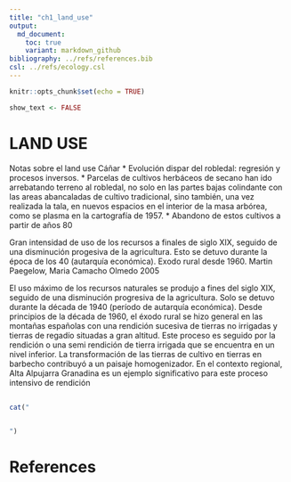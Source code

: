 ```yaml
---
title: "ch1_land_use"
output:  
  md_document:
    toc: true
    variant: markdown_github
bibliography: ../refs/references.bib
csl: ../refs/ecology.csl
---
```


```r
knitr::opts_chunk$set(echo = TRUE)
```

```r
show_text <- FALSE
```


# LAND USE

Notas sobre el land use
Cáñar 
* Evolución dispar del robledal: regresión y procesos inversos. 
* Parcelas de cultivos herbáceos de secano han ido arrebatando terreno al robledal, no solo en las partes bajas colindante con las areas abancaladas de cultivo tradicional, sino también, una vez realizada la tala, en nuevos espacios en el interior de la masa arbórea, como se plasma en la cartografía de 1957. 
* Abandono de estos cultivos a partir de años 80 






Gran intensidad de uso de los recursos a finales de siglo XIX, seguido de una disminución progesiva de la agricultura. Esto se detuvo durante la época de los 40 (autarquía económica). Exodo rural desde 1960. Martin Paegelow, Maria Camacho Olmedo 2005 



El uso máximo de los recursos naturales se produjo a fines del siglo XIX, seguido de una disminución progresiva de la agricultura. Solo se detuvo durante la década de 1940 (período de autarquía económica). Desde principios de la década de 1960, el éxodo rural se hizo general en las montañas españolas con una rendición sucesiva de tierras no irrigadas y tierras de regadío situadas a gran altitud. Este proceso es seguido por la rendición o una semi rendición de tierra irrigada que se encuentra en un nivel inferior. La transformación de las tierras de cultivo en tierras en barbecho contribuyó a un paisaje homogenizador. En el contexto regional, Alta Alpujarra Granadina es un ejemplo significativo para este proceso intensivo de rendición



## 
```r
cat("


")
```

\footnotesize
# References 


